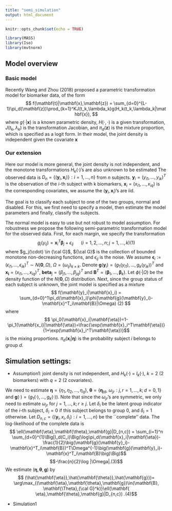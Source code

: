 ```yaml
---
title: "semi_simulation"
output: html_document
---
```


```r
knitr::opts_chunk$set(echo = TRUE)
```


```r
library(MASS)
library(Iso)
library(mvtnorm)
```
## Model overview
### Basic model
Recently Wang and Zhou (2018) proposed a parametric transformation model for biomarker data, of the form
$$ f(\mathbf{t}|\mathbf{x},\mathbf{z}) = \sum_{d=0}^{L-1}\pi_d(\mathbf{z})\prod_{k=1}^KJ(t_k,\lambda_k)g(H_k(t_k,\lambda_k|\mathbf{x}), $$
where $g(\cdot|\mathbf{x})$ is a known parametric density, $H(\cdot,\cdot)$ is a given transformation, $J(t_k,\lambda_k)$ is the transformation Jacobian, and $\pi_d(\mathbf{z})$ is the mixture proportion, which is specified as a logit form. In their model, the joint
density is independent given the covariate $\mathbf{x}$

### Our extension
Here our model is more general, the joint density is not independent, and the monotone transformations $H_k(\cdot)$'s are also unknown to be estimated
The observed data is $D_n=\{ (\mathbf{y}_i,\mathbf{x}_i)\}: i=1,...,n\}$ from $n$ subjects. $\mathbf{y}_i=(y_{i1},...,y_{ik})^T$ is the observation of the $i$-th subject with k biomarkers, $\mathbf{x}_i = (x_{i1},...,x_{iq})$ is the corresponding covariates, we assume the $(\mathbf{y}_i,\mathbf{x}_i)$'s are iid. 

The goal is to classify
each subject to one of the two groups, normal and disabled. For this, we first need to specify a model, then estimate the model parameters and finally, classify the subjects.

The normal model is easy to use but not robust to model assumption. For robustness we  propose the following semi-parametric transformation model for the observed data. First, for each margin, we specify the transformation
$$g_j(y_{ij}) =\mathbf{x}^T_i\mathbf{\beta}_{j}+\epsilon_{ij}~~~~~~( i=1,2,...,n; j=1,...,k) (1)$$
where  $g_j(\cdot) \in {\cal G}$, ${\cal G}$  is the collection of  bounded monotone non-decreasing functions, and $\epsilon_{ij}$ is the noise. We assume  $\mathbf{\epsilon}_i:=(\epsilon_{i1},...,\epsilon_{ik})^T \sim N(\mathbf{0},\Omega)$, $\Omega=(\omega_{ij})_{k\times k}$. Denote $\mathbf{g}(\mathbf{y}_i)= \big(g_1(y_{i1}),...,g_k(y_{ik})\big)^T$ and $\mathbf{x_i}=(x_{i1},...,x_{iq})^T$, $\mathbf{beta}_j=(\beta_{j1},...,\beta_{jq})^T$ and $\mathbf{B}^T=(\mathbf{\beta}_1,...,\mathbf{\beta}_k)$. Let $\phi(\cdot|\Omega)$ be the density function of the $N(\mathbf{0},\Omega)$ distribution. Next, since the group status of each subject is unknown, the joint model is specified as a mixture
$$ f(\mathbf{y}_i|\mathbf{x}_i) = \sum_{d=0}^1\pi_d(\mathbf{x}_i)\phi(\mathbf{g}(\mathbf{y}_i)-\mathbf{x}^T_i\mathbf{B}|\Omega) (2) $$
where
$$ \pi_0(\mathbf{x}_i|\mathbf{\eta})=1-\pi_1(\mathbf{x_i}|\mathbf{\eta})=\frac{\exp(\mathbf{x}_i^T\mathbf{\eta})}{1+\exp(\mathbf{x}_i^T\mathbf{\eta})}$$
is the mixing proportions. $\pi_d(\mathbf{x}_i|\mathbf{\eta})$ is the probability subject $i$ belongs to group $d$.



## Simulation settings:
* Assumption1: joint density is not independent, 
and $H_k(\cdot)$  = $I_k(\cdot)$, $k = 2$ (2 biomarkers) with $q = 2$ (2 covariates).

We need to estimate $\mathbf{\eta} = \{\eta_1,\eta_2,...,\eta_q\}$, $\mathbf{\theta}=\{\mathbf{\eta}_{jd},~\omega_{jr}: j,r=1,...,k; d=0,1\}$ and $\mathbf{g}(\cdot)=(g_1(\cdot),...,g_k(\cdot))$. Note that since the $\omega_{jr}$'s are symmetric, we only need to estimate $\omega_{jr}$ for $j=1,...,k; r\geq j$.  Let $\delta_i$ be the latent group indicator of the $i$-th subject, $\delta_i=0$ if this subject belongs to group 0, and $\delta_i=1$ otherwise. Let $D_{n,c}=\{ (\mathbf{y}_i,x_i,\delta_i): i=1,...,n\}$  be the ``complete'' data. The log-likelihood of the complete data is
$$ \ell(\mathbf{\eta},\mathbf{\theta},\mathbf{g}|D_{n,c}) = \sum_{i=1}^n \sum_{d=0}^{1}\Big[I_d(C_i)\Big(\log\pi_d(\mathbf{x}_i|\mathbf{\eta})-\frac{1}{2}\big(\mathbf{g}(\mathbf{y}_i)-\mathbf{x}^T_i\mathbf{B})^T\Omega^{-1}\big(\mathbf{g}(\mathbf{y}_i)-\mathbf{x}^T_i\mathbf{B}\big)\Big)$$ 
$$-\frac{n}{2}\log |\Omega|.(3)$$
We estimate $(\mathbf{\eta},\mathbf{\theta},\mathbf{g})$ by
$$ (\hat{\mathbf{\eta}},\hat{\mathbf{\theta}},\hat{\mathbf{g}})= \arg\max_{(\mathbf{\eta},\mathbf{\theta},\mathbf{g})\in(\mathbf{B}, \mathbf{\Theta},{\cal G}^k)}\ell(\mathbf{
\eta},\mathbf{\theta},\mathbf{g}|D_{n,c}) .(4)$$


* Simulation1






<!-- ## Initial values: -->
<!-- ```{r initial} -->
<!-- k <-2; #number of biomarker -->
<!-- m <-2; #covariates dimension -->
<!-- d <-2; #number of class -->
<!-- set.seed(123) -->
<!-- N<- 1000 #number of observation -->

<!-- ## B -->
<!-- beta1 <- c(0.1,0.3) -->
<!-- beta2 <- c(0.2,0.4) -->
<!-- B.0 <- matrix(c(beta1,beta2),2) -->

<!-- beta1 <- c(-0.1,0.2) -->
<!-- beta2 <- c(-0.2,0.3) -->
<!-- B.1 <- matrix(c(beta1,beta2),2) -->

<!-- # B.1 = B.0 -->

<!-- ## Delta -->
<!-- # delta <- sample(c(0,1),N, replace = T) -->


<!-- ## X -->
<!-- x1 = rnorm(N,0,1) -->
<!-- x2 = rnorm(N,0,2) -->
<!-- X = data.frame(x1 = x1, x2 = x2) -->

<!-- ## g.y -->
<!-- eta<- c(1,2) -->
<!-- d_prob = exp(as.matrix(X)%*%eta)/(1+exp(as.matrix(X)%*%eta)) -->
<!-- d_cat = rbinom(N,1,d_prob) -->

<!-- d_prob.0 = d_prob[d_cat==0] -->
<!-- d_prob.1 = d_prob[d_cat==1] -->


<!-- X.0 = X[d_cat==0,] -->
<!-- X.1 = X[d_cat==1,] -->


<!-- ## D -->
<!-- D <- list() -->
<!-- D$X <- rbind(X.0,X.1) -->
<!-- d_cat <- c(rep(0,nrow(X.0)),rep(1,nrow(X.1))) -->
<!-- D$d_cat <-  d_cat -->
<!-- D$d_prob <- c(d_prob.0, d_prob.1) -->

<!-- ``` -->

<!-- ##Simulation Start: -->

<!-- ###Initial var1 = var2 = 0.3, and correlation = 0 -->
<!-- ```{r initial1} -->
<!-- ## Omega -->
<!-- var <- c(1.2,0.8) -->
<!-- O = abs(diag(var,2)) -->
<!-- rho = 0.10 -->
<!-- O[1,2] <- rho*sqrt(var[1])*sqrt(var[2]) -->
<!-- O[2,1] <- O[1,2] -->
<!-- # o.r = O -->
<!-- # var1 <- abs(rnorm(1)) -->
<!-- # var2 <- abs(rnorm(1)) -->
<!-- # rho.r <- runif(1) -->

<!-- ## Control covariance matrix -->
<!-- rho.r <- rho -->
<!-- var1 <- var[1] -->
<!-- var2 <- var[2] -->

<!-- ## g.y -->
<!-- eps <- mvrnorm(n = N, c(0,0), O) -->
<!-- eps.0 = eps[d_cat==0] -->
<!-- eps.1 = eps[d_cat==1] -->

<!-- Y.0 = as.matrix(X.0)%*%B.0 + eps.0 -->
<!-- Y.1 = as.matrix(X.1)%*%B.1 + eps.1 -->


<!-- ## D -->
<!-- # D <- list() -->
<!-- # D$X <- rbind(X.0,X.1) -->
<!-- D$Y <- rbind(Y.0,Y.1) -->
<!-- # g.r<- D$X -->
<!--   # matrix(rep(0.5,N*k),nrow = N) -->
<!-- g.r <- D$Y-0.5 -->

<!-- ### Initial Values -->
<!-- eta.r <- rnorm(2) -->
<!-- # eta.r <- eta -->



<!-- print(iter) -->
<!-- res = c() -->
<!-- iter = 1 -->
<!-- res[iter] = 1000 -->
<!-- # theta.t = c(var1,var2, rho, c(B.0),c(B.0)) -->
<!-- # theta.r = c(runif(2,0,1), rep(0.1,9)) -->

<!-- theta.r = runif(3,0,1) -->
<!-- o.r = abs(diag(theta.r[c(1,2)],2)) -->
<!-- o.r[1,2] <- theta.r[3]*sqrt(theta.r[1])*sqrt(theta.r[2]) -->
<!-- o.r[2,1] <- o.r[1,2] -->

<!-- b.0.r <- matrix(rnorm(4),nrow = 2) -->
<!-- b.1.r <- matrix(rnorm(4),nrow = 2) -->
<!-- theta.r = c(theta.r, c(b.0.r), c(b.1.r)) -->
<!-- # b.0.r <- B.0 -->
<!-- # b.1.r <- B.1 -->


<!-- # res_eta = -0.01 -->

<!-- # b.0.r <- matrix(rnorm(4),2,2) -->
<!-- # b.1.r <- matrix(rnorm(4),2,2) -->

<!-- while(res[iter]>0.001){ -->
<!--   par_old = c(eta.r, theta.r) -->
<!--   print(iter) -->
<!--   # if(iter == 1){ -->
<!--     pi1.r = exp(as.matrix(D$X)%*%eta.r)/(1+exp(as.matrix(D$X)%*%eta.r)) -->
<!--     pi0.r = 1-pi1.r -->

<!--     p0.r = dmvnorm(g.r-as.matrix(D$X)%*%b.0.r,mean = c(0,0), sigma = o.r) -->
<!--     p1.r = dmvnorm(g.r-as.matrix(D$X)%*%b.1.r,mean = c(0,0), sigma = o.r) -->
<!--     P.r = (pi1.r*p1.r)/(pi1.r*p1.r+pi0.r*p0.r) -->
<!--     # res_eta = mean(abs(D$d_prob - P.r)) -->
<!--   # } -->


<!--   # label.new = ifelse(P.r>1-P.r,1,0) -->
<!--   # mean.0 = apply((g.r-as.matrix(D$X))[label.new==0,],2,mean) -->
<!--   # mean.1 = apply((g.r-as.matrix(D$X))[label.new==1,],2,mean) -->
<!--   #  -->
<!--   # P.r.cat = as.factor(ifelse(P.r>0.5,1,0)) -->
<!--   eta.r<- glm(P.r~.-1, data = D$X,family = binomial)$coef -->

<!--   sprintf("Estimated eta: %s", eta.r) -->
<!--   sprintf("True Estimated eta: %s", eta) -->

<!--   mytheta = function(par){ -->
<!--       o = matrix(0,2,2) -->
<!--       o[1,1]<-par[1] -->
<!--       o[2,2]<-par[2] -->
<!--       o[1,2] <- par[3]*prod(sqrt(diag(o))) -->
<!--       o[2,1] <- o[1,2] -->

<!--       beta1 <- par[4:5] -->
<!--       beta2 <- par[6:7] -->
<!--       b0 <- matrix(c(beta1,beta2),2) -->

<!--       beta1 <- par[8:9] -->
<!--       beta2 <- par[10:11] -->
<!--       b1 <- matrix(c(beta1,beta2),2) -->


<!--       o.det = prod(par[1],par[2])-o[1,2]^2 -->
<!--       o.det = det(o) -->
<!--       o.inv = matrix(0,2,2) -->
<!--       o.inv[1,1]<-par[2]/o.det -->
<!--       o.inv[2,2]<-par[1]/o.det -->
<!--       o.inv[1,2] <- -o[1,2]/o.det -->
<!--       o.inv[2,1] <- -o[2,1]/o.det -->
<!--       # o.inv = solve(o) -->
<!--       # sum(c(log(P.r))*(-0.5)*c(apply(as.matrix(g.r)-as.matrix(D$X)%*%b1,1,function(x) t(as.matrix(x))%*%o.inv%*%as.matrix(x))), -->
<!--       #     c(1-log(P.r))*(-0.5)*c(pply(as.matrix(g.r)-as.matrix(D$X)%*%b0,1,function(x) t(as.matrix(x))%*%o.inv%*%as.matrix(x))), -->
<!--       #     -N/2*log(o.det) -->
<!--       sum( -->
<!--         P.r*-0.5*c(apply(as.matrix(g.r)-as.matrix(D$X)%*%b1,1,function(x) t(as.matrix(x))%*%o.inv%*%as.matrix(x))) -->
<!--           , -->
<!--           (1-P.r)*-0.5*c(apply(as.matrix(g.r)-as.matrix(D$X)%*%b0,1,function(x) t(as.matrix(x))%*%o.inv%*%as.matrix(x))) -->
<!--          ,-N/2*log(o.det)) -->
<!--   } -->
<!--   result = try(optim(theta.r,mytheta, method = 'BFGS', -->
<!--                     control= list(fnscale=-1))) -->


<!--   if(inherits(result, "try-error")==TRUE){ -->
<!--     res = res -->
<!--     result2.1 = try(pava(diag(as.matrix(D$X)%*%as.matrix(apply(P.r,1, function(x) (1-x)*as.matrix(b.0.r[,1],nrow=2))+apply(P.r,1, function(x) x*as.matrix(b.1.r[,1],nrow=2)))) -->
<!--                     +0.5*(diag(as.matrix(D$X)%*%as.matrix(apply(P.r,1, function(x) (1-x)*as.matrix(b.0.r[,2],nrow=2))+apply(P.r,1, function(x) x*as.matrix(b.1.r[,2],nrow=2)))) -->
<!--                     -g.r[,2])*o.inv[1,2]/o.inv[1,1])) -->


<!--     result2.2 = try(pava(diag(as.matrix(D$X)%*%as.matrix(apply(1-P.r,1, function(x) (1-x)*as.matrix(b.0.r[,2],nrow=2))+apply(P.r,1, function(x) x*as.matrix(b.1.r[,2],nrow=2)))) -->
<!--   +0.5*(diag(as.matrix(D$X)%*%as.matrix(apply(P.r,1, function(x) (1-x)*as.matrix(b.0.r[,1],nrow=2))+apply(P.r,1, function(x) x*as.matrix(b.1.r[,1],nrow=2)))) -->
<!--         -g.r[,1])*o.inv[1,2]/o.inv[2,2])) -->

<!--     if(inherits(result2.1, "try-error")==TRUE | inherits(result2.2, "try-error")==TRUE){ -->
<!--       res = res -->
<!--     }else{ -->
<!--       g.r.1 <- matrix(0, nrow = 1000, ncol = 2) -->
<!--       g.r.1[,1] <- pava(diag(as.matrix(D$X)%*%as.matrix(apply(P.r,1, function(x) (1-x)*as.matrix(b.0.r[,1],nrow=2))+apply(P.r,1, function(x) x*as.matrix(b.1.r[,1],nrow=2)))) -->
<!--                     +0.5*(diag(as.matrix(D$X)%*%as.matrix(apply(P.r,1, function(x) (1-x)*as.matrix(b.0.r[,2],nrow=2))+apply(P.r,1, function(x) x*as.matrix(b.1.r[,2],nrow=2)))) -->
<!--                     -g.r[,2])*o.inv[1,2]/o.inv[1,1]) -->


<!--       g.r.1[,2] <- pava(diag(as.matrix(D$X)%*%as.matrix(apply(1-P.r,1, function(x) (1-x)*as.matrix(b.0.r[,2],nrow=2))+apply(P.r,1, function(x) x*as.matrix(b.1.r[,2],nrow=2)))) -->
<!--   +0.5*(diag(as.matrix(D$X)%*%as.matrix(apply(P.r,1, function(x) (1-x)*as.matrix(b.0.r[,1],nrow=2))+apply(P.r,1, function(x) x*as.matrix(b.1.r[,1],nrow=2)))) -->
<!--         -g.r[,1])*o.inv[1,2]/o.inv[2,2]) -->
<!--     g.r <- g.r.1 -->
<!--     } -->
<!--   }else{ -->
<!--     theta.opt = optim(theta.r,mytheta, method = 'BFGS', -->
<!--                     control= list(fnscale=-1)) -->
<!--     theta.r <- theta.opt$par -->
<!--   theta.conv <- theta.opt$convergence -->
<!--   print(ifelse(theta.conv==0,'success','fail')) -->
<!--   sprintf("Estimated theta: %s, %s and %s ", theta.r[1],theta.r[2], theta.r[3]) -->
<!--   sprintf("True theta: %s, %s and %s", O[1,1],O[2,2], rho) -->
<!--   #  -->
<!--   # sprintf("Estimated beta0: %s, %s, %s,%s", -->
<!--   #         theta.r[4],theta.r[5],theta.r[6],theta.r[7]) -->
<!--   #  -->
<!--   # sprintf("True beta0: %s, %s, %s,%s", -->
<!--   #        B.0[1],B.0[2],B.0[3],B.0[4]) -->
<!--   #  -->
<!--   # sprintf("Estimated beta1: %s, %s, %s,%s ", -->
<!--   #        theta.r[8],theta.r[9],theta.r[10],theta.r[11]) -->
<!--   #  -->
<!--   # sprintf("True beta1: %s, %s, %s,%s", -->
<!--   #        B.1[1],B.1[2],B.1[3],B.1[4]) -->

<!--   b.0.r = matrix(theta.r[4:7],2,2) -->
<!--   b.1.r = matrix(theta.r[8:11],2,2) -->

<!--   o.r = matrix(0,2,2) -->
<!--   o.r[1,1]<-theta.r[1] -->
<!--   o.r[2,2]<-theta.r[2] -->
<!--   o.r[1,2] <- par[3]*prod(sqrt(diag(o.r))) -->
<!--   o.r[2,1] <- o.r[1,2] -->
<!--   o.det = prod(diag(o.r))-o.r[1,2]^2 -->
<!--   o.inv = matrix(0,2,2) -->
<!--   o.inv[1,1]<-o.r[2,2]/o.det -->
<!--   o.inv[2,2]<-o.r[1,1]/o.det -->
<!--   o.inv[1,2] <- -o.r[2,1]/o.det -->
<!--   o.inv[2,1] <- -o.r[2,1]/o.det -->

<!--   g.r.1 <- matrix(0, nrow = 1000, ncol = 2) -->
<!--   g.r.1[,1] <- pava(diag(as.matrix(D$X)%*%as.matrix(apply(P.r,1, function(x) (1-x)*as.matrix(b.0.r[,1],nrow=2))+apply(P.r,1, function(x) x*as.matrix(b.1.r[,1],nrow=2)))) -->
<!--                     +0.5*(diag(as.matrix(D$X)%*%as.matrix(apply(P.r,1, function(x) (1-x)*as.matrix(b.0.r[,2],nrow=2))+apply(P.r,1, function(x) x*as.matrix(b.1.r[,2],nrow=2)))) -->
<!--                     -g.r[,2])*o.inv[1,2]/o.inv[1,1]) -->

<!--   g.r.1[,2] <-  pava(diag(as.matrix(D$X)%*%as.matrix(apply(1-P.r,1, function(x) (1-x)*as.matrix(b.0.r[,2],nrow=2))+apply(P.r,1, function(x) x*as.matrix(b.1.r[,2],nrow=2)))) -->
<!--   +0.5*(diag(as.matrix(D$X)%*%as.matrix(apply(P.r,1, function(x) (1-x)*as.matrix(b.0.r[,1],nrow=2))+apply(P.r,1, function(x) x*as.matrix(b.1.r[,1],nrow=2)))) -->
<!--         -g.r[,1])*o.inv[1,2]/o.inv[2,2]) -->

<!--   res2 = mean(abs(g.r-g.r.1)) -->
<!--   g.r <- g.r.1 -->
<!--   # res[iter] = mean(abs(g.r-D$Y)) -->
<!--    par_new = c(eta.r, theta.r) -->

<!--    # par_new = c(res_eta, theta.r) -->
<!--   # res = append(res, max(abs(par_old-par_new)), after = length(res)) -->
<!--   res = append(res,max(res2,abs(par_old-par_new)), after = length(res)) -->
<!--   # g.r <- g.r.1 -->
<!--   print(res[iter]) -->
<!--   iter = iter+1 -->
<!--   } -->
<!-- } -->


<!-- mean(as.matrix(D$X[P.r<0.5,])%*%B.0 - D$Y[P.r<0.5,]) -->


<!-- sprintf("Converge in %s iteration:", iter) -->
<!-- print("Converge covariance matrix: ") -->
<!-- print(o.r) -->

<!-- print("Original covariance matrix: ") -->
<!-- print(O) -->

<!-- ``` -->
<!-- ###Initial var1 = var2 = 0.3, and correlation = 0.1 -->
<!-- ```{r initial2} -->
<!-- iter = 1 -->
<!-- res=0 -->
<!-- var1 = 0.3 -->
<!-- var2 = 0.3 -->
<!-- rho = 0.1 -->

<!-- var <- c(var1,var2) -->
<!-- O = abs(diag(var,2)) -->
<!-- O[1,2] <- rho*prod(sqrt(diag(O))) -->
<!-- O[2,1] <- O[1,2] -->
<!-- o.r = O -->


<!-- ### Initial Values -->

<!-- eta.r <- c(1,2) -->

<!-- # var1 <- abs(rnorm(1)) -->
<!-- # var2 <- abs(rnorm(1)) -->
<!-- # rho.r <- runif(1) -->

<!-- ## Control covariance matrix -->
<!-- rho.r <- rho -->
<!-- var1 <- var[1] -->
<!-- var2 <- var[2] -->


<!-- g.r<-matrix(rnorm(N*k),nrow = N) -->
<!-- # g.r <- log(D$Y) -->
<!-- # b.0.r <- matrix(rnorm(4),nrow = 2) -->
<!-- # b.1.r <- matrix(rnorm(4),nrow = 2) -->
<!-- b.0.r <- B.0 -->
<!-- b.1.r <- B.1 -->



<!-- ``` -->


<!-- ```{r simulation2} -->
<!-- print(iter) -->
<!-- iter = 1 -->
<!-- res[iter] = 100 -->

<!-- while(res[iter]>0.01){ -->
<!--   print(iter) -->
<!--   pi1.r = exp(as.matrix(D$X)%*%eta.r)/(1+exp(as.matrix(D$X)%*%eta.r)) -->
<!--   pi0.r = 1-pi1.r -->

<!--   p0.r = dmvnorm(g.r-as.matrix(D$X)%*%b.0.r,mean = c(0,0), sigma = o.r) -->
<!--   p1.r = dmvnorm(g.r-as.matrix(D$X)%*%b.1.r,mean = c(0,0), sigma = o.r) -->

<!--   P.r = (pi1.r*p1.r)/(pi1.r*p1.r+pi0.r*p0.r) -->
<!--   eta.r<- glm(P.r~.-1, data = D$X,family = binomial)$coef -->
<!--   sprintf("Estimated eta: %s", eta.r) -->

<!--   label.new = ifelse(P.r>1-P.r,1,0) -->

<!--   theta.r <- optim( -->
<!--     c(c(b.0.r),c(b.1.r),var1,var2,rho), -->
<!--     function(par){ -->
<!--       b0 = matrix(par[1:4], 2, 2) # Reshape -->
<!--       b1 = matrix(par[5:8], 2, 2) # Reshape -->
<!--       o = matrix(0,2,2) -->
<!--       o[1,1]<-par[9] -->
<!--       o[2,2]<-par[10] -->
<!--       o[1,2] <- par[11]*prod(sqrt(diag(o))) -->
<!--       o[2,1] <- o[1,2] -->

<!--       o.det = prod(par[10],par[9])-par[11]^2 -->
<!--       o.inv = matrix(0,2,2) -->
<!--       o.inv[1,1]<-par[10]/o.det -->
<!--       o.inv[2,2]<-par[9]/o.det -->
<!--       o.inv[1,2] <- -par[11]/o.det -->
<!--       o.inv[2,1] <- -par[11]/o.det -->

<!--       sum(c(P.r)*(-0.5)*c(apply(as.matrix(g.r)-as.matrix(D$X)%*%b1,1,function(x) t(as.matrix(x))%*%o.inv%*%as.matrix(x))), -->
<!--           c(1- P.r)*(-0.5)*c(apply(as.matrix(g.r)-as.matrix(D$X)%*%b0,1,function(x) t(as.matrix(x))%*%o.inv%*%as.matrix(x))), -->
<!--           -N/2*log(o.det)) -->
<!--     } -->
<!--   )$par -->

<!--   b.0.r = matrix(theta.r[1:4],2,2) -->
<!--   b.1.r = matrix(theta.r[5:8],2,2) -->
<!--   o.r = matrix(0,2,2) -->
<!--   o.r[1,1]<-theta.r[9] -->
<!--   o.r[2,2]<-theta.r[10] -->
<!--   o.r[1,2] <- theta.r[11]*prod(sqrt(diag(o.r))) -->
<!--   o.r[2,1] <- o.r[1,2] -->

<!--   # o.1.r = matrix(theta.r[13:16],2,2) -->
<!--    o.det = prod(sqrt(diag(o.r)))-o.r[1,2]^2 -->
<!--    o.inv = matrix(0,2,2) -->
<!--    o.inv[1,1]<-o.r[2,2]/o.det -->
<!--    o.inv[2,2]<-o.r[1,1]/o.det -->
<!--    o.inv[1,2] <- -o.r[2,1]/o.det -->
<!--    o.inv[2,1] <- -o.r[2,1]/o.det -->

<!--   g.r.1 <- matrix(0,nrow = 1000, ncol = 2) -->
<!--   g.r.1[,1] <- pava(diag(as.matrix(D$X)%*%as.matrix(apply(P.r,1, function(x) (1-x)*as.matrix(b.0.r[,1],nrow=2))+apply(P.r,1, function(x) x*as.matrix(b.1.r[,1],nrow=2)))) -->
<!--                     +0.5*(diag(as.matrix(D$X)%*%as.matrix(apply(P.r,1, function(x) (1-x)*as.matrix(b.0.r[,2],nrow=2))+apply(P.r,1, function(x) x*as.matrix(b.1.r[,2],nrow=2)))) -->
<!--                           -g.r[,2])*o.inv[1,2]/o.inv[1,1]) -->

<!--   g.r.1[,2] <-  pava(diag(as.matrix(D$X)%*%as.matrix(apply(1-P.r,1, function(x) (1-x)*as.matrix(b.0.r[,2],nrow=2))+apply(P.r,1, function(x) x*as.matrix(b.1.r[,2],nrow=2)))) -->
<!--   +0.5*(diag(as.matrix(D$X)%*%as.matrix(apply(P.r,1, function(x) (1-x)*as.matrix(b.0.r[,1],nrow=2))+apply(P.r,1, function(x) x*as.matrix(b.1.r[,1],nrow=2)))) -->
<!--         -g.r[,1])*o.inv[1,2]/o.inv[2,2]) -->

<!--   g.r <- g.r.1 -->

<!--   res = (abs(o.r[1,1]-var1)<0.01)*((abs(o.r[2,2]-var2)<0.01))*(abs(o.r[1,2]-rho)<0.01) -->
<!--   print(res) -->
<!--   iter = iter+1 -->
<!--   if(iter >= 50) break -->

<!-- } -->

<!-- sprintf("Converge in %s iteration:", iter) -->
<!-- print("Converge covariance matrix: ") -->
<!-- print(o.r) -->

<!-- print("Original covariance matrix: ") -->
<!-- print(O) -->

<!-- ``` -->


<!-- ###Initial var1 = 0.1 var2 = 0.4, and correlation = 0 -->
<!-- ```{r initial3} -->
<!-- iter = 1 -->
<!-- res=0 -->
<!-- var1 = 0.1 -->
<!-- var2 = 0.4 -->
<!-- rho = 0 -->

<!-- var <- c(var1,var2) -->
<!-- O = abs(diag(var,2)) -->
<!-- rho = 0 -->
<!-- O[1,2] <- rho*prod(sqrt(diag(O))) -->
<!-- O[2,1] <- O[1,2] -->
<!-- o.r = O -->


<!-- ### Initial Values -->

<!-- eta.r <- c(1,2) -->

<!-- # var1 <- abs(rnorm(1)) -->
<!-- # var2 <- abs(rnorm(1)) -->
<!-- # rho.r <- runif(1) -->

<!-- ## Control covariance matrix -->
<!-- rho.r <- rho -->
<!-- var1 <- var[1] -->
<!-- var2 <- var[2] -->


<!-- # g.r<-matrix(rnorm(N*k),nrow = N) -->
<!-- g.r <- log(D$Y) -->
<!-- # b.0.r <- matrix(rnorm(4),nrow = 2) -->
<!-- # b.1.r <- matrix(rnorm(4),nrow = 2) -->
<!-- b.0.r <- B.0 -->
<!-- b.1.r <- B.1 -->



<!-- ``` -->


<!-- ```{r simulation3} -->
<!-- print(iter) -->
<!-- while(res == 0 |is.null(res)){ -->
<!--   print(iter) -->
<!--   pi1.r = exp(as.matrix(D$X)%*%eta.r)/(1+exp(as.matrix(D$X)%*%eta.r)) -->
<!--   pi0.r = 1-pi1.r -->

<!--   p0.r = dmvnorm(g.r-as.matrix(D$X)%*%b.0.r,mean = mean.0, sigma = o.r) -->
<!--   p1.r = dmvnorm(g.r-as.matrix(D$X)%*%b.1.r,mean = mean.1, sigma = o.r) -->

<!--   P.r = (pi1.r*p1.r)/(pi1.r*p1.r+pi0.r*p0.r) -->
<!--   eta.r<- glm(P.r~.-1, data = D$X,family = binomial)$coef -->
<!--   sprintf("Estimated eta: %s", eta.r) -->

<!--   label.new = ifelse(P.r>1-P.r,1,0) -->
<!--   # mean.0 = apply((g.r-as.matrix(D$X))[label.new==0,],2,mean) -->
<!--   # mean.1 = apply((g.r-as.matrix(D$X))[label.new==1,],2,mean) -->
<!--   #  -->
<!--   #  -->

<!--   theta.r <- optim( -->
<!--     c(c(b.0.r),c(b.1.r),var1,var2,rho), -->
<!--     function(par){ -->
<!--       b0 = matrix(par[1:4], 2, 2) # Reshape -->
<!--       b1 = matrix(par[5:8], 2, 2) # Reshape -->
<!--       o = matrix(0,2,2) -->
<!--       o[1,1]<-par[9] -->
<!--       o[2,2]<-par[10] -->
<!--       o[1,2] <- par[11]*prod(sqrt(diag(o))) -->
<!--       o[2,1] <- o[1,2] -->

<!--       o.det = prod(par[10],par[9])-par[11]^2 -->
<!--       o.inv = matrix(0,2,2) -->
<!--       o.inv[1,1]<-par[10]/o.det -->
<!--       o.inv[2,2]<-par[9]/o.det -->
<!--       o.inv[1,2] <- -par[11]/o.det -->
<!--       o.inv[2,1] <- -par[11]/o.det -->

<!--       sum(c(P.r)*(-0.5)*c(apply(as.matrix(g.r)-as.matrix(D$X)%*%b1,1,function(x) t(as.matrix(x))%*%o.inv%*%as.matrix(x))), -->
<!--           c(1- P.r)*(-0.5)*c(apply(as.matrix(g.r)-as.matrix(D$X)%*%b0,1,function(x) t(as.matrix(x))%*%o.inv%*%as.matrix(x))), -->
<!--           -N/2*log(o.det)) -->
<!--     } -->
<!--   )$par -->

<!--   b.0.r = matrix(theta.r[1:4],2,2) -->
<!--   b.1.r = matrix(theta.r[5:8],2,2) -->
<!--   o.r = matrix(0,2,2) -->
<!--   o.r[1,1]<-theta.r[9] -->
<!--   o.r[2,2]<-theta.r[10] -->
<!--   o.r[1,2] <- theta.r[11]*prod(sqrt(diag(o.r))) -->
<!--   o.r[2,1] <- o.r[1,2] -->

<!--   # b.0.r -->
<!--   # B.0 -->
<!--   #  -->
<!--   # b.1.r -->
<!--   # B.1 -->
<!--   #  -->
<!--   # theta.r[9] -->
<!--   # var1 -->
<!--   #  -->
<!--   # theta.r[10] -->
<!--   # var2 -->
<!--   #  -->
<!--   # theta.r[11] -->
<!--   # rho -->




<!--   # o.1.r = matrix(theta.r[13:16],2,2) -->
<!--    o.det = prod(sqrt(diag(o.r)))-o.r[1,2]^2 -->
<!--    o.inv = matrix(0,2,2) -->
<!--    o.inv[1,1]<-o.r[2,2]/o.det -->
<!--    o.inv[2,2]<-o.r[1,1]/o.det -->
<!--    o.inv[1,2] <- -o.r[2,1]/o.det -->
<!--    o.inv[2,1] <- -o.r[2,1]/o.det -->

<!--   g.r.1 <- matrix(0,nrow = 1000, ncol = 2) -->
<!--   g.r.1[,1] <- pava(diag(as.matrix(D$X)%*%as.matrix(apply(P.r,1, function(x) (1-x)*as.matrix(b.0.r[,1],nrow=2))+apply(P.r,1, function(x) x*as.matrix(b.1.r[,1],nrow=2)))) -->
<!--                     +0.5*(diag(as.matrix(D$X)%*%as.matrix(apply(P.r,1, function(x) (1-x)*as.matrix(b.0.r[,2],nrow=2))+apply(P.r,1, function(x) x*as.matrix(b.1.r[,2],nrow=2)))) -->
<!--                           -g.r[,2])*o.inv[1,2]/o.inv[1,1]) -->

<!--   g.r.1[,2] <-  pava(diag(as.matrix(D$X)%*%as.matrix(apply(1-P.r,1, function(x) (1-x)*as.matrix(b.0.r[,2],nrow=2))+apply(P.r,1, function(x) x*as.matrix(b.1.r[,2],nrow=2)))) -->
<!--   +0.5*(diag(as.matrix(D$X)%*%as.matrix(apply(P.r,1, function(x) (1-x)*as.matrix(b.0.r[,1],nrow=2))+apply(P.r,1, function(x) x*as.matrix(b.1.r[,1],nrow=2)))) -->
<!--         -g.r[,1])*o.inv[1,2]/o.inv[2,2]) -->

<!--   g.r <- g.r.1 -->

<!--   res = (abs(o.r[1,1]-var1)<0.01)*((abs(o.r[2,2]-var2)<0.01))*(abs(o.r[1,2]-rho)<0.01) -->
<!--   print(res) -->
<!--   iter = iter+1 -->
<!--   if(iter >= 5) break -->

<!-- } -->

<!-- sprintf("Converge in %s iteration:", iter) -->
<!-- print("Converge covariance matrix: ") -->
<!-- print(o.r) -->

<!-- print("Original covariance matrix: ") -->
<!-- print(O) -->

<!-- ``` -->


<!-- ###Initial var1 = 0.1 var2 = 0.4, and correlation = 0.1 -->
<!-- ```{r initial4} -->
<!-- iter = 1 -->
<!-- res=0 -->
<!-- var1 = 0.1 -->
<!-- var2 = 0.4 -->
<!-- rho = 0.1 -->

<!-- var <- c(var1,var2) -->
<!-- O = abs(diag(var,2)) -->
<!-- rho = 0 -->
<!-- O[1,2] <- rho*prod(sqrt(diag(O))) -->
<!-- O[2,1] <- O[1,2] -->
<!-- o.r = O -->


<!-- ### Initial Values -->

<!-- eta.r <- c(1,2) -->

<!-- # var1 <- abs(rnorm(1)) -->
<!-- # var2 <- abs(rnorm(1)) -->
<!-- # rho.r <- runif(1) -->

<!-- ## Control covariance matrix -->
<!-- rho.r <- rho -->
<!-- var1 <- var[1] -->
<!-- var2 <- var[2] -->


<!-- # g.r<-matrix(rnorm(N*k),nrow = N) -->
<!-- g.r <- log(D$Y) -->
<!-- # b.0.r <- matrix(rnorm(4),nrow = 2) -->
<!-- # b.1.r <- matrix(rnorm(4),nrow = 2) -->
<!-- b.0.r <- B.0 -->
<!-- b.1.r <- B.1 -->


<!-- ``` -->


<!-- ```{r simulation4} -->
<!-- print(iter) -->
<!-- while(res == 0 |is.null(res)){ -->
<!--   print(iter) -->
<!--   pi1.r = exp(as.matrix(D$X)%*%eta.r)/(1+exp(as.matrix(D$X)%*%eta.r)) -->
<!--   pi0.r = 1-pi1.r -->

<!--   p0.r = dmvnorm(g.r-as.matrix(D$X)%*%b.0.r,mean = mean.0, sigma = o.r) -->
<!--   p1.r = dmvnorm(g.r-as.matrix(D$X)%*%b.1.r,mean = mean.1, sigma = o.r) -->

<!--   P.r = (pi1.r*p1.r)/(pi1.r*p1.r+pi0.r*p0.r) -->
<!--   eta.r<- glm(P.r~.-1, data = D$X,family = binomial)$coef -->
<!--   sprintf("Estimated eta: %s", eta.r) -->

<!--   label.new = ifelse(P.r>1-P.r,1,0) -->
<!--   # mean.0 = apply((g.r-as.matrix(D$X))[label.new==0,],2,mean) -->
<!--   # mean.1 = apply((g.r-as.matrix(D$X))[label.new==1,],2,mean) -->
<!--   #  -->
<!--   #  -->

<!--   theta.r <- optim( -->
<!--     c(c(b.0.r),c(b.1.r),var1,var2,rho), -->
<!--     function(par){ -->
<!--       b0 = matrix(par[1:4], 2, 2) # Reshape -->
<!--       b1 = matrix(par[5:8], 2, 2) # Reshape -->
<!--       o = matrix(0,2,2) -->
<!--       o[1,1]<-par[9] -->
<!--       o[2,2]<-par[10] -->
<!--       o[1,2] <- par[11]*prod(sqrt(diag(o))) -->
<!--       o[2,1] <- o[1,2] -->

<!--       o.det = prod(par[10],par[9])-par[11]^2 -->
<!--       o.inv = matrix(0,2,2) -->
<!--       o.inv[1,1]<-par[10]/o.det -->
<!--       o.inv[2,2]<-par[9]/o.det -->
<!--       o.inv[1,2] <- -par[11]/o.det -->
<!--       o.inv[2,1] <- -par[11]/o.det -->

<!--       sum(c(P.r)*(-0.5)*c(apply(as.matrix(g.r)-as.matrix(D$X)%*%b1,1,function(x) t(as.matrix(x))%*%o.inv%*%as.matrix(x))), -->
<!--           c(1- P.r)*(-0.5)*c(apply(as.matrix(g.r)-as.matrix(D$X)%*%b0,1,function(x) t(as.matrix(x))%*%o.inv%*%as.matrix(x))), -->
<!--           -N/2*log(o.det)) -->
<!--     } -->
<!--   )$par -->

<!--   b.0.r = matrix(theta.r[1:4],2,2) -->
<!--   b.1.r = matrix(theta.r[5:8],2,2) -->
<!--   o.r = matrix(0,2,2) -->
<!--   o.r[1,1]<-theta.r[9] -->
<!--   o.r[2,2]<-theta.r[10] -->
<!--   o.r[1,2] <- theta.r[11]*prod(sqrt(diag(o.r))) -->
<!--   o.r[2,1] <- o.r[1,2] -->

<!--   # b.0.r -->
<!--   # B.0 -->
<!--   #  -->
<!--   # b.1.r -->
<!--   # B.1 -->
<!--   #  -->
<!--   # theta.r[9] -->
<!--   # var1 -->
<!--   #  -->
<!--   # theta.r[10] -->
<!--   # var2 -->
<!--   #  -->
<!--   # theta.r[11] -->
<!--   # rho -->




<!--   # o.1.r = matrix(theta.r[13:16],2,2) -->
<!--    o.det = prod(sqrt(diag(o.r)))-o.r[1,2]^2 -->
<!--    o.inv = matrix(0,2,2) -->
<!--    o.inv[1,1]<-o.r[2,2]/o.det -->
<!--    o.inv[2,2]<-o.r[1,1]/o.det -->
<!--    o.inv[1,2] <- -o.r[2,1]/o.det -->
<!--    o.inv[2,1] <- -o.r[2,1]/o.det -->

<!--   g.r.1 <- matrix(0,nrow = 1000, ncol = 2) -->
<!--   g.r.1[,1] <- pava(diag(as.matrix(D$X)%*%as.matrix(apply(P.r,1, function(x) (1-x)*as.matrix(b.0.r[,1],nrow=2))+apply(P.r,1, function(x) x*as.matrix(b.1.r[,1],nrow=2)))) -->
<!--                     +0.5*(diag(as.matrix(D$X)%*%as.matrix(apply(P.r,1, function(x) (1-x)*as.matrix(b.0.r[,2],nrow=2))+apply(P.r,1, function(x) x*as.matrix(b.1.r[,2],nrow=2)))) -->
<!--                           -g.r[,2])*o.inv[1,2]/o.inv[1,1]) -->

<!--   g.r.1[,2] <-  pava(diag(as.matrix(D$X)%*%as.matrix(apply(1-P.r,1, function(x) (1-x)*as.matrix(b.0.r[,2],nrow=2))+apply(P.r,1, function(x) x*as.matrix(b.1.r[,2],nrow=2)))) -->
<!--   +0.5*(diag(as.matrix(D$X)%*%as.matrix(apply(P.r,1, function(x) (1-x)*as.matrix(b.0.r[,1],nrow=2))+apply(P.r,1, function(x) x*as.matrix(b.1.r[,1],nrow=2)))) -->
<!--         -g.r[,1])*o.inv[1,2]/o.inv[2,2]) -->

<!--   g.r <- g.r.1 -->

<!--   res = (abs(o.r[1,1]-var1)<0.1)*((abs(o.r[2,2]-var2)<0.1))*(abs(o.r[1,2]-rho)<0.1) -->
<!--   print(res) -->
<!--   iter = iter+1 -->
<!--   if(iter >= 5) break -->

<!-- } -->

<!-- sprintf("Converge in %s iteration:", iter) -->
<!-- print("Converge covariance matrix: ") -->
<!-- print(o.r) -->

<!-- print("Original covariance matrix: ") -->
<!-- print(O) -->

<!-- ``` -->





